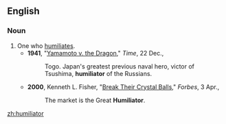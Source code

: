 ==English==

===Noun===
{{en-noun}}

# One who [[humiliate]]s.
#*'''1941''', "[http://www.time.com/time/magazine/article/0,9171,931964,00.html Yamamoto v. the Dragon]," ''Time'', 22 Dec.,
#*:Togo. Japan's greatest previous naval hero, victor of Tsushima, '''humiliator''' of the Russians.
#*'''2000''', Kenneth L. Fisher, "[http://www.forbes.com/columnists/free_forbes/2000/0403/6508197a.html Break Their Crystal Balls]," ''Forbes'',  3 Apr.,
#*:The market is the Great '''Humiliator'''.

[[zh:humiliator]]